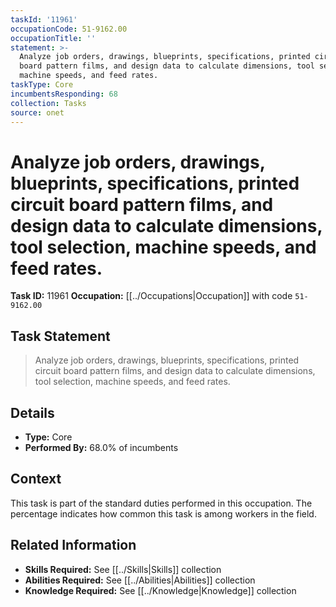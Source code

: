 ```yaml
---
taskId: '11961'
occupationCode: 51-9162.00
occupationTitle: ''
statement: >-
  Analyze job orders, drawings, blueprints, specifications, printed circuit
  board pattern films, and design data to calculate dimensions, tool selection,
  machine speeds, and feed rates.
taskType: Core
incumbentsResponding: 68
collection: Tasks
source: onet
---
```

# Analyze job orders, drawings, blueprints, specifications, printed circuit board pattern films, and design data to calculate dimensions, tool selection, machine speeds, and feed rates.

**Task ID:** 11961
**Occupation:** [[../Occupations|Occupation]] with code `51-9162.00`

## Task Statement

> Analyze job orders, drawings, blueprints, specifications, printed circuit board pattern films, and design data to calculate dimensions, tool selection, machine speeds, and feed rates.

## Details

- **Type:** Core
- **Performed By:** 68.0% of incumbents

## Context

This task is part of the standard duties performed in this occupation. The percentage indicates how common this task is among workers in the field.

## Related Information

- **Skills Required:** See [[../Skills|Skills]] collection
- **Abilities Required:** See [[../Abilities|Abilities]] collection
- **Knowledge Required:** See [[../Knowledge|Knowledge]] collection
